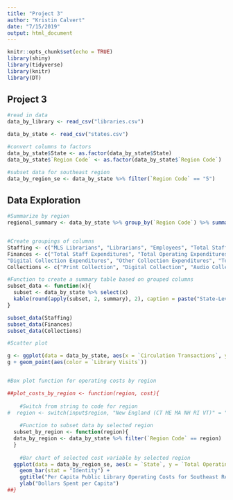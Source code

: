 ```yaml
---
title: "Project 3"
author: "Kristin Calvert"
date: "7/15/2019"
output: html_document
---
```


```r
knitr::opts_chunk$set(echo = TRUE)
library(shiny)
library(tidyverse)
library(knitr)
library(DT)
```

## Project 3 

```r

#read in data
data_by_library <- read_csv("libraries.csv")

data_by_state <- read_csv("states.csv")

#convert columns to factors
data_by_state$State <- as.factor(data_by_state$State)
data_by_state$`Region Code` <- as.factor(data_by_state$`Region Code`)

#subset data for southeast region
data_by_region_se <- data_by_state %>% filter(`Region Code` == "5")
```

## Data Exploration

```r
#Summarize by region
regional_summary <- data_by_state %>% group_by(`Region Code`) %>% summarise("Average Service Population" = mean(`Service Population`), "Average Service Population per Library" = mean(`Service Population`)/(sum(`Central Libraries`)+sum(`Branch Libraries`)), "Average Library Employees per 10,000 People" = mean(Employees)/sum(`Service Population`)*10000, "Average Collections Spending per 10,000 People" = mean(`Total Collection Expenditures`)/sum(`Service Population`)*10000, "Total Visits" = sum(`Library Visits`))


#Create groupings of columns
Staffing <- c("MLS Librarians", "Librarians", "Employees", "Total Staff")
Finances <- c("Total Staff Expenditures", "Total Operating Expenditures", "Print Collection Expenditures",
"Digital Collection Expenditures", "Other Collection Expenditures", "Total Collection Expenditures")
Collections <- c("Print Collection", "Digital Collection", "Audio Collection", "Downloadable Audio", "Physical Video", "Downloadable Video", "State Licensed Databases", "Total Licensed Databases", "Print Subscriptions")

#Function to create a summary table based on grouped columns
subset_data <- function(x){
  subset <- data_by_state %>% select(x)
  kable(round(apply(subset, 2, summary), 2), caption = paste("State-Level Summary Statistics for", deparse(substitute(x))))
}

subset_data(Staffing)
subset_data(Finances)
subset_data(Collections)

#Scatter plot

g <- ggplot(data = data_by_state, aes(x = `Circulation Transactions`, y = `Service Population`, group = `Region Code`))
g + geom_point(aes(color = `Library Visits`))


#Box plot function for operating costs by region

##plot_costs_by_region <- function(region, cost){
  
    #Switch from string to code for region
#  region <- switch(input$region, "New England (CT ME MA NH RI VT)" = "1" , "Mid East (DE DC MD NH NY PA)" = "2", "Great Lakes(IL IN MI OH WI" = "3", "Plains (IA KS MN MO NE ND SD" ="4", "Southeast (AL AR FL GA KY L MS NC SC TN VA WV" = "5", "Southwest (AZ NM OK TX)" = "6", "Rocky Mountains (CO ID MT UT WY)" = "7", "Far West (AK CA HI NV OR WA)" = "8")  ##Switch to dynamic input$region
  
    #Function to subset data by selected region
  subset_by_region <- function(region){
  data_by_region <- data_by_state %>% filter(`Region Code` == region) 
  }
  
    #Bar chart of selected cost variable by selected region
  ggplot(data = data_by_region_se, aes(x = `State`, y = `Total Operating Expenditures`/`State Population`)) + ##switch to input$cost_type and input$region
    geom_bar(stat = "Identity") + 
    ggtitle("Per Capita Public Library Operating Costs for Southeast Region (US).") + ##Switch to dynamic title
    ylab("Dollars Spent per Capita")
##}
```

